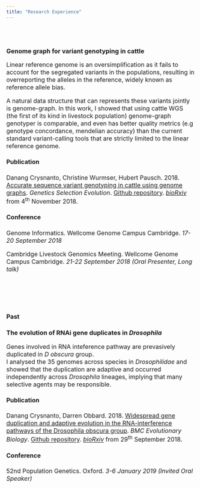 ```yaml
---
title: "Research Experience"
---
```

<br></br>
  
<!-- # {.tabset} -->

### Genome graph for variant genotyping in cattle  
<font size="3.5">


Linear reference genome is an oversimplification as it fails to account for the segregated variants in the populations, resulting in overreporting the alleles in the reference, widely known as reference allele bias.  

A natural data structure that can represents these variants jointly is genome-graph. 
In this work, I showed that using cattle WGS (the first of its kind in livestock population) genome-graph genotyper is comparable, and even has better quality metrics (e.g genotype concordance, mendelian accuracy) than the current standard variant-calling tools that are strictly limited to the linear reference genome.


#### **Publication**  
Danang Crysnanto, Christine Wurmser, Hubert Pausch. 2018. [Accurate sequence variant genotyping in cattle using genome graphs](https://gsejournal.biomedcentral.com/articles/10.1186/s12711-019-0462-x). *Genetics Selection Evolution*. [Github repository](https://github.com/danangcrysnanto/Graph-genotyping-paper-pipelines). [*bioRxiv*](https://www.biorxiv.org/content/10.1101/460345v2) from 4<sup>th</sup> November 2018.

#### **Conference**
Genome Informatics. Wellcome Genome Campus Cambridge. *17-20 September 2018*

Cambridge Livestock Genomics Meeting. Wellcome Genome Campus Cambridge. *21-22 September 2018 (Oral Presenter, Long talk)*

</font>
<br></br>
<br></br>

### Past
### The evolution of RNAi gene duplicates in *Drosophila*  
<font size="3.5">

Genes involved in RNA inteference pathway are prevasively duplicated in *D obscura* group.   
I analysed the 35 genomes across species in *Drosophilidae* and showed that the duplication are adaptive and occurred independently across *Drosophila* lineages, implying that many selective agents may be responsible.  


#### **Publication**  
Danang Crysnanto, Darren Obbard. 2018. [Widespread gene duplication and adaptive evolution in the RNA-interference pathways of the Drosophila obscura group](https://bmcevolbiol.biomedcentral.com/articles/10.1186/s12862-019-1425-0). *BMC Evolutionary Biology*. [Github repository](https://github.com/danangcrysnanto/RNAi-duplication). [*bioRxiv*](https://www.biorxiv.org/content/10.1101/429894v3) from 29<sup>th</sup> September 2018.

#### **Conference**
52nd Population Genetics. Oxford. *3-6 January 2019 (Invited Oral Speaker)*

</font>


